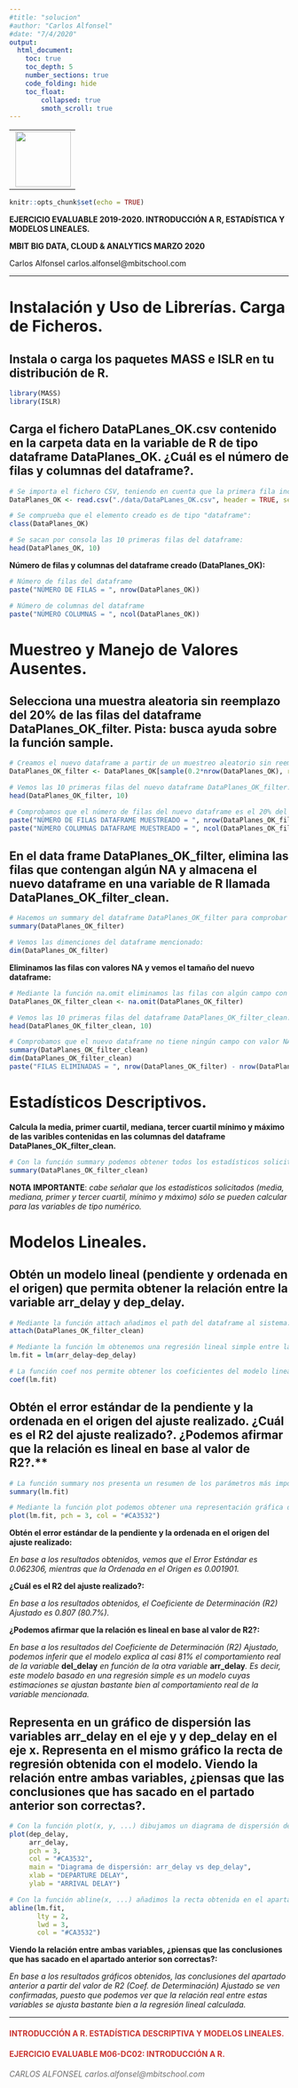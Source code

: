---
#title: "solucion"
#author: "Carlos Alfonsel"
#date: "7/4/2020"
output:
  html_document:
    toc: true
    toc_depth: 5
    number_sections: true
    code_folding: hide
    toc_float:
        collapsed: true
        smoth_scroll: true
---

-----------------------------------------------------------------------------------------------
<img src="./mbit_logo.jpg" align="right" style="float" width="100">
<font color="#CA3532"><h1 align="left">INTRODUCCIÓN A R. ESTADÍSTICA DESCRIPTIVA Y MODELOS LINEALES.</h1></font>
<font color="#CA3532"><h3 align="left">EJERCICIO EVALUABLE M06-DC02: INTRODUCCIÓN A R.</h3></font>
<font color="#6E6E6E"><h5 align="left">CARLOS ALFONSEL carlos.alfonsel@mbitschool.com</h5></font>
`r Sys.Date()`

-----------------------------------------------------------------------------------------------

```{r setup, include=FALSE}
knitr::opts_chunk$set(echo = TRUE)
```

**EJERCICIO EVALUABLE 2019-2020. INTRODUCCIÓN A R, ESTADÍSTICA Y MODELOS LINEALES.**

**MBIT BIG DATA, CLOUD & ANALYTICS MARZO 2020**

Carlos Alfonsel 
carlos.alfonsel@mbitschool.com

---

# Instalación y Uso de Librerías. Carga de Ficheros.

## Instala o carga los paquetes MASS e ISLR en tu distribución de R.
```{r}
library(MASS)
library(ISLR)

```

## Carga el fichero DataPLanes_OK.csv contenido en la carpeta data en la variable de R de tipo dataframe DataPlanes_OK. ¿Cuál es el número de filas y columnas del dataframe?.
```{r}
# Se importa el fichero CSV, teniendo en cuenta que la primera fila incluye los nombres de las variables, que el separador entre campos es el carácter ";", y que la primera columna indica el número de fila: 
DataPlanes_OK <- read.csv("./data/DataPLanes_OK.csv", header = TRUE, sep = ";", row.names = 1)

# Se comprueba que el elemento creado es de tipo "dataframe":
class(DataPlanes_OK)

# Se sacan por consola las 10 primeras filas del dataframe:
head(DataPlanes_OK, 10)

```

**Número de filas y columnas del dataframe creado (DataPlanes_OK):**
```{r}
# Número de filas del dataframe
paste("NÚMERO DE FILAS = ", nrow(DataPlanes_OK))

# Número de columnas del dataframe
paste("NÚMERO COLUMNAS = ", ncol(DataPlanes_OK))

```

# Muestreo y Manejo de Valores Ausentes.

## Selecciona una muestra aleatoria sin reemplazo del 20% de las filas del dataframe DataPlanes_OK_filter. Pista: busca ayuda sobre la función sample.
```{r}
# Creamos el nuevo dataframe a partir de un muestreo aleatorio sin reemplazo del 20% de las filas del dataframe original:  
DataPlanes_OK_filter <- DataPlanes_OK[sample(0.2*nrow(DataPlanes_OK), replace = F),]

# Vemos las 10 primeras filas del nuevo dataframe DataPlanes_OK_filter:
head(DataPlanes_OK_filter, 10)

# Comprobamos que el número de filas del nuevo dataframe es el 20% del original:
paste("NÚMERO DE FILAS DATAFRAME MUESTREADO = ", nrow(DataPlanes_OK_filter))
paste("NÚMERO COLUMNAS DATAFRAME MUESTREADO = ", ncol(DataPlanes_OK_filter))

```

## En el data frame DataPlanes_OK_filter, elimina las filas que contengan algún NA y almacena el nuevo dataframe en una variable de R llamada DataPlanes_OK_filter_clean.
```{r}
# Hacemos un summary del dataframe DataPlanes_OK_filter para comprobar si hay valores ausentes:
summary(DataPlanes_OK_filter)

# Vemos las dimenciones del dataframe mencionado:
dim(DataPlanes_OK_filter)

```

**Eliminamos las filas con valores NA y vemos el tamaño del nuevo dataframe:**
```{r}
# Mediante la función na.omit eliminamos las filas con algún campo con missing value: 
DataPlanes_OK_filter_clean <- na.omit(DataPlanes_OK_filter)

# Vemos las 10 primeras filas del dataframe DataPlanes_OK_filter_clean:
head(DataPlanes_OK_filter_clean, 10)

# Comprobamos que el nuevo dataframe no tiene ningún campo con valor NA:
summary(DataPlanes_OK_filter_clean)
dim(DataPlanes_OK_filter_clean)
paste("FILAS ELIMINADAS = ", nrow(DataPlanes_OK_filter) - nrow(DataPlanes_OK_filter_clean))

```

# Estadísticos Descriptivos.

**Calcula la media, primer cuartil, mediana, tercer cuartil mínimo y máximo de las varibles contenidas en las columnas del dataframe DataPlanes_OK_filter_clean.**
```{r}
# Con la función summary podemos obtener todos los estadísticos solicitados en el enunciado:
summary(DataPlanes_OK_filter_clean)

```

**NOTA IMPORTANTE**: *cabe señalar que los estadísticos solicitados (media, mediana, primer y tercer cuartil, mínimo y máximo) sólo se pueden calcular para las variables de tipo numérico.*


# Modelos Lineales.

## Obtén un modelo lineal (pendiente y ordenada en el origen) que permita obtener la relación entre la variable arr_delay y dep_delay.
```{r}
# Mediante la función attach añadimos el path del dataframe al sistema:
attach(DataPlanes_OK_filter_clean)

# Mediante la función lm obtenemos una regresión lineal simple entre las variables arr_delay y dep_delay:
lm.fit = lm(arr_delay~dep_delay)

# La función coef nos permite obtener los coeficientes del modelo lineal: pendiente y ordenada en el origen.
coef(lm.fit)

```

## Obtén el error estándar de la pendiente y la ordenada en el origen del ajuste realizado. ¿Cuál es el R2 del ajuste realizado?. ¿Podemos afirmar que la relación es lineal en base al valor de R2?.**
```{r}
# La función summary nos presenta un resumen de los parámetros más importantes del modelo:
summary(lm.fit)

# Mediante la función plot podemos obtener una representación gráfica de algunos aspectos del modelo:
plot(lm.fit, pch = 3, col = "#CA3532")

```

**Obtén el error estándar de la pendiente y la ordenada en el origen del ajuste realizado:**

*En base a los resultados obtenidos, vemos que el Error Estándar es 0.062306, mientras que la Ordenada en el Origen es 0.001901.*


**¿Cuál es el R2 del ajuste realizado?:**

*En base a los resultados obtenidos, el Coeficiente de Determinación (R2) Ajustado es 0.807 (80.7%).*


**¿Podemos afirmar que la relación es lineal en base al valor de R2?:**

*En base a los resultados del Coeficiente de Determinación (R2) Ajustado, podemos inferir que el modelo explica al casi 81% el comportamiento real de la variable* **del_delay** *en función de la otra variable* **arr_delay***. Es decir, este modelo basado en una regresión simple es un modelo cuyas estimaciones se ajustan bastante bien al comportamiento real de la variable mencionada.*



## Representa en un gráfico de dispersión las variables arr_delay en el eje y y dep_delay en el eje x. Representa en el mismo gráfico la recta de regresión obtenida con el modelo. Viendo la relación entre ambas variables, ¿piensas que las conclusiones que has sacado en el partado anterior son correctas?.
```{r}
# Con la función plot(x, y, ...) dibujamos un diagrama de dispersión de las variables indicadas, y con las etiquetas pch, col, main, xlab e ylab modificamos las características del gráfico: tipo de punto, color, título del gráfico y de los ejes.
plot(dep_delay, 
     arr_delay, 
     pch = 3, 
     col = "#CA3532",
     main = "Diagrama de dispersión: arr_delay vs dep_delay",
     xlab = "DEPARTURE DELAY",
     ylab = "ARRIVAL DELAY")

# Con la función abline(x, ...) añadimos la recta obtenida en el apartado 4.a como resultado de la aplicación de una regresión lineal: igualmente con las etiquetas lty, lwd y col modificamos las características de tipo, tamaño y color de la línea.
abline(lm.fit, 
       lty = 2,
       lwd = 3, 
       col = "#CA3532")


```

**Viendo la relación entre ambas variables, ¿piensas que las conclusiones que has sacado en el apartado anterior son correctas?:**

*En base a los resultados gráficos obtenidos, las conclusiones del apartado anterior a partir del valor de R2 (Coef. de Determinación) Ajustado se ven confirmadas, puesto que podemos ver que la relación real entre estas variables se ajusta bastante bien a la regresión lineal calculada.*



-----------------------------------------------------------------------------------------------
<font color="#CA3532"><h4 align="left">INTRODUCCIÓN A R. ESTADÍSTICA DESCRIPTIVA Y MODELOS LINEALES.</h1></font>
<font color="#CA3532"><h4 align="left">EJERCICIO EVALUABLE M06-DC02: INTRODUCCIÓN A R.</h3></font>
<font color="#6E6E6E"><h6 align="left">CARLOS ALFONSEL carlos.alfonsel@mbitschool.com</h5></font> 
